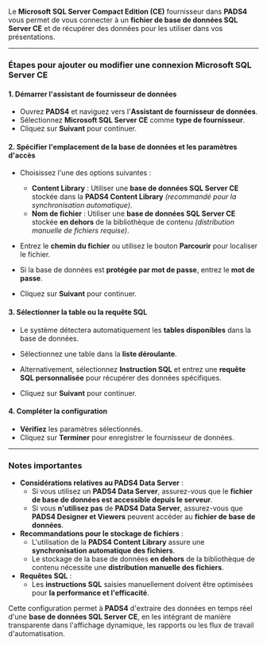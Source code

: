 Le **Microsoft SQL Server Compact Edition (CE)** fournisseur dans **PADS4** vous permet de vous connecter à un **fichier de base de données SQL Server CE** et de récupérer des données pour les utiliser dans vos présentations.

***

### **Étapes pour ajouter ou modifier une connexion Microsoft SQL Server CE**

#### **1. Démarrer l'assistant de fournisseur de données**

* Ouvrez **PADS4** et naviguez vers l'**Assistant de fournisseur de données**.
* Sélectionnez **Microsoft SQL Server CE** comme **type de fournisseur**.
* Cliquez sur **Suivant** pour continuer.

#### **2. Spécifier l'emplacement de la base de données et les paramètres d'accès**

* Choisissez l'une des options suivantes :
  * **Content Library** : Utiliser une **base de données SQL Server CE** stockée dans la **PADS4 Content Library** *(recommandé pour la synchronisation automatique)*.
  * **Nom de fichier** : Utiliser une **base de données SQL Server CE** stockée **en dehors** de la bibliothèque de contenu *(distribution manuelle de fichiers requise)*.

* Entrez le **chemin du fichier** ou utilisez le bouton **Parcourir** pour localiser le fichier.

* Si la base de données est **protégée par mot de passe**, entrez le **mot de passe**.

* Cliquez sur **Suivant** pour continuer.

#### **3. Sélectionner la table ou la requête SQL**

* Le système détectera automatiquement les **tables disponibles** dans la base de données.

* Sélectionnez une table dans la **liste déroulante**.

* Alternativement, sélectionnez **Instruction SQL** et entrez une **requête SQL personnalisée** pour récupérer des données spécifiques.

* Cliquez sur **Suivant** pour continuer.

#### **4. Compléter la configuration**

* **Vérifiez** les paramètres sélectionnés.
* Cliquez sur **Terminer** pour enregistrer le fournisseur de données.

***

### **Notes importantes**

* **Considérations relatives au PADS4 Data Server** :
  * Si vous utilisez un **PADS4 Data Server**, assurez-vous que le **fichier de base de données est accessible depuis le serveur**.
  * Si vous **n'utilisez pas** de **PADS4 Data Server**, assurez-vous que **PADS4 Designer et Viewers** peuvent accéder au **fichier de base de données**.
* **Recommandations pour le stockage de fichiers** :
  * L'utilisation de la **PADS4 Content Library** assure une **synchronisation automatique des fichiers**.
  * Le stockage de la base de données **en dehors** de la bibliothèque de contenu nécessite une **distribution manuelle des fichiers**.
* **Requêtes SQL** :
  * Les **instructions SQL** saisies manuellement doivent être optimisées pour **la performance et l'efficacité**.

Cette configuration permet à **PADS4** d'extraire des données en temps réel d'une **base de données SQL Server CE**, en les intégrant de manière transparente dans l'affichage dynamique, les rapports ou les flux de travail d'automatisation.
